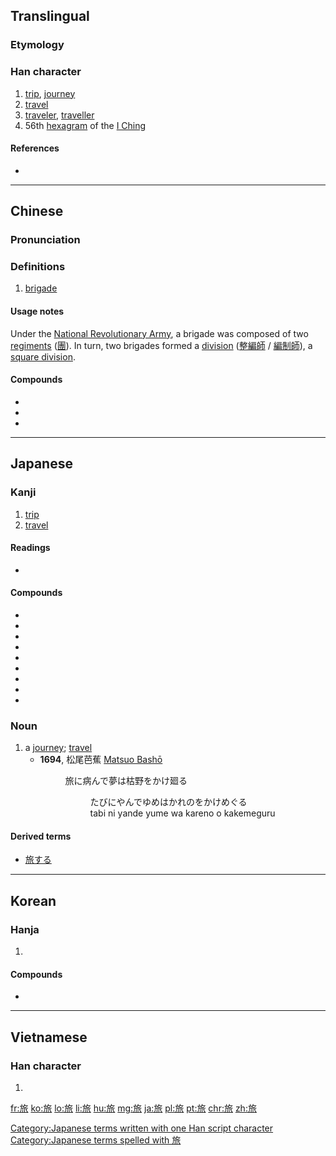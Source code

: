 ==Translingual==

===Etymology===
{{Han compound|㫃|从|t2=together|ls=ic}}

===Han character===
{{Han char|rn=70|rad=方|as=06|sn=10|four=0823<sub>2</sub>|canj=卜尸人竹女 (YSOHV)}}

# [[trip]], [[journey]]
# [[travel]]
# [[traveler]], [[traveller]]
# 56th [[hexagram]] of the [[I Ching]]

====References====
* {{Han ref|kx=0483.020|dkj=13644|dj=0845.020|hdz=32178.070|uh=65C5|ud=26053|bh=AEC8|bd=44744}}

----

==Chinese==
{{zh-forms}}

===Pronunciation===
{{zh-pron
|m=lǚ
|c=leoi5
|mc=y
|oc=y
|ma=Zh-lu.ogg
|cat=n,v
}}

===Definitions===

# {{context|military|lang=zh}} [[brigade]]

====Usage notes====
{{sense|military}} Under the [[w:National Revolutionary Army|National Revolutionary Army]], a brigade was composed of two [[regiment]]s ([[團]]). In turn, two brigades formed a [[division]] ([[整編師]] / [[編制師]]), a [[square division]].

====Compounds====
* {{l|zh|旅馆|tr=lǚguǎn}}
* {{l|zh|旅舍|tr=lǚshè}}
* {{l|zh|旅社|tr=lǚshè}}

----

==Japanese==

===Kanji===
{{ja-kanji|grade=3|rs=方06}}

# [[trip]]
# [[travel]]

====Readings====
* {{ja-readings|on=[[りょ]] (ryo)|kun=[[たび]] (tabi)}}

====Compounds====
* {{l|ja|sc=Jpan|旅先|tr=たびさき, tabisaki}}
* {{l|ja|sc=Jpan|旅路|tr=たびじ, tabiji}}
* {{l|ja|sc=Jpan|旅立|tr=たびだち, tabidachi}}
* {{l|ja|sc=Jpan|旅人|tr=たびびと, tabibito}}
* {{l|ja|sc=Jpan|旅館|tr=りょかん, ryokan}}
* {{l|ja|sc=Jpan|旅券|tr=りょけん, ryoken}}
* {{l|ja|sc=Jpan|旅行|tr=りょこう, ryokō}}
* {{l|ja|sc=Jpan|旅団|tr=りょだん, ryodan}}
* {{l|ja|sc=Jpan|旅費|tr=りょひ, ryohi}}

===Noun===
{{ja-noun|k|hira=たび|rom=tabi}}

# a [[journey]]; [[travel]]
#* '''1694''', 松尾芭蕉 [[w:Matsuo Bashō|Matsuo Bashō]]
#*: 旅に病んで夢は枯野をかけ廻る
#*:: たびにやんでゆめはかれのをかけめぐる
#*:: tabi ni yande yume wa kareno o kakemeguru

====Derived terms====
* [[旅する]]

[[Category:Japanese terms written with one Han script character]]
[[Category:Japanese terms spelled with 旅]]

----

==Korean==

===Hanja===
{{ko-hanja|hangeul=[[려]], [[여]]|eumhun=|rv=ryeo, yeo|mr=ryŏ, yŏ|y=lye, ye}}

# {{defn|lang=ko|sort=方06}}

====Compounds====
* {{l|ko|旅券|tr=[[여권]], yeo.gweon}}

----

==Vietnamese==

===Han character===
{{vi-hantu|[[lữ]]|rs=方06}}

# {{defn|lang=vi|sort=方06}}

[[fr:旅]]
[[ko:旅]]
[[lo:旅]]
[[li:旅]]
[[hu:旅]]
[[mg:旅]]
[[ja:旅]]
[[pl:旅]]
[[pt:旅]]
[[chr:旅]]
[[zh:旅]]